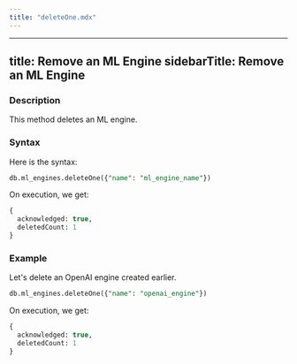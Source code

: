 ```yaml
---
title: "deleteOne.mdx"
---
```


---
title: Remove an ML Engine
sidebarTitle: Remove an ML Engine
---

### Description

This method deletes an ML engine.

### Syntax

Here is the syntax:

```sql
db.ml_engines.deleteOne({"name": "ml_engine_name"})
```

On execution, we get:

```sql
{
  acknowledged: true,
  deletedCount: 1
}
```

### Example

Let's delete an OpenAI engine created earlier.

```sql
db.ml_engines.deleteOne({"name": "openai_engine"})
```

On execution, we get:

```sql
{
  acknowledged: true,
  deletedCount: 1
}
```
